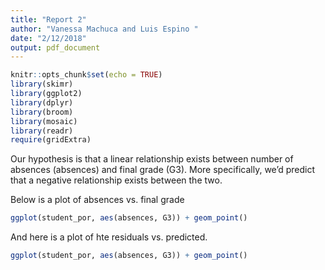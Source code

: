 ```yaml
---
title: "Report 2"
author: "Vanessa Machuca and Luis Espino "
date: "2/12/2018"
output: pdf_document
---
```


```r
knitr::opts_chunk$set(echo = TRUE)
library(skimr)
library(ggplot2)
library(dplyr)
library(broom)
library(mosaic)
library(readr)
require(gridExtra)
```

Our hypothesis is that a linear relationship exists between number of absences (absences) and final grade (G3). More specifically, we’d predict that a negative relationship exists between the two.  

Below is a plot of absences vs. final grade 

```r
ggplot(student_por, aes(absences, G3)) + geom_point() 
```


And here is a plot of hte residuals vs. predicted.

```r
ggplot(student_por, aes(absences, G3)) + geom_point() 
```




